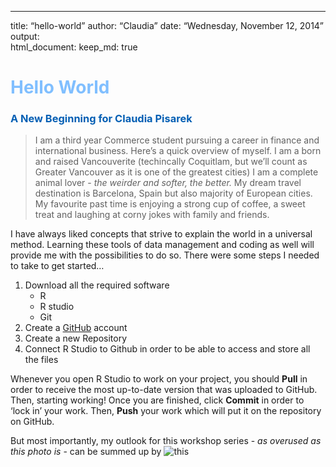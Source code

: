 ---
title: "hello-world"
author: "Claudia"
date: "Wednesday, November 12, 2014"
output:  
    html_document:
        keep_md: true
        
# <span style="color:#80BFFF"> Hello World 
### <span style="color:#045FB4"> A New Beginning for Claudia Pisarek

> I am a third year Commerce student pursuing a career in finance and international business. Here's a quick overview of myself. I am a born and raised Vancouverite (techincally Coquitlam, but we'll count as Greater Vancouver as it is one of the greatest cities) I am a complete animal lover - _the weirder and softer, the better._ My dream travel destination is Barcelona, Spain but also majority of European cities. My favourite past time is enjoying a strong cup of coffee, a sweet treat and laughing at corny jokes with family and friends.

<p> I have always liked concepts that strive to explain the world in a universal method. Learning these tools of data management and coding as well will provide me with the possibilities to do so. There were some steps I needed to take to get started... </p>

1. Download all the required software
    - R 
    - R studio 
    - Git
2. Create a [GitHub](https://github.com/) account 
3. Create a new Repository
4. Connect R Studio to Github in order to be able to access and store all the files

<p> Whenever you open R Studio to work on your project, you should **Pull** in order to receive the most up-to-date version that was uploaded to GitHub. Then, starting working! Once you are finished, click **Commit** in order to 'lock in' your work. Then, **Push** your work which will put it on the repository on GitHub.</p>

<p> But most importantly, my outlook for this workshop series - _as overused as this photo is_ - can be summed up by ![this](http://3.bp.blogspot.com/-8DnlWLEqdR4/U3YlbyuvEyI/AAAAAAAAI0A/gHc_Dx6XaFY/s1600/Clenched_fist_baby.png) </p>

        